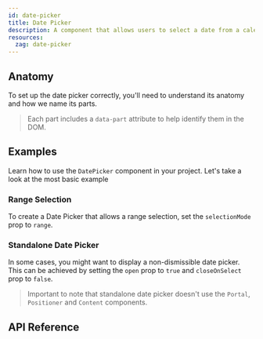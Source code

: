 ```yaml
---
id: date-picker
title: Date Picker
description: A component that allows users to select a date from a calendar.
resources:
  zag: date-picker
---
```


<ComponentPreview />

## Anatomy

To set up the date picker correctly, you'll need to understand its anatomy and
how we name its parts.

> Each part includes a `data-part` attribute to help identify them in the DOM.

<Anatomy id="date-picker" />

## Examples

Learn how to use the `DatePicker` component in your project. Let's take a look
at the most basic example

<Example id="basic" />


### Range Selection

To create a Date Picker that allows a range selection, set the `selectionMode`
prop to `range`.

<Example id="range" />

### Standalone Date Picker

In some cases, you might want to display a non-dismissible date picker. This can
be achieved by setting the `open` prop to `true` and `closeOnSelect` prop to
`false`.

> Important to note that standalone date picker doesn't use the `Portal`,
> `Positioner` and `Content` components.

<Example id="standalone" />

## API Reference

<ComponentTypes id="date-picker" />
